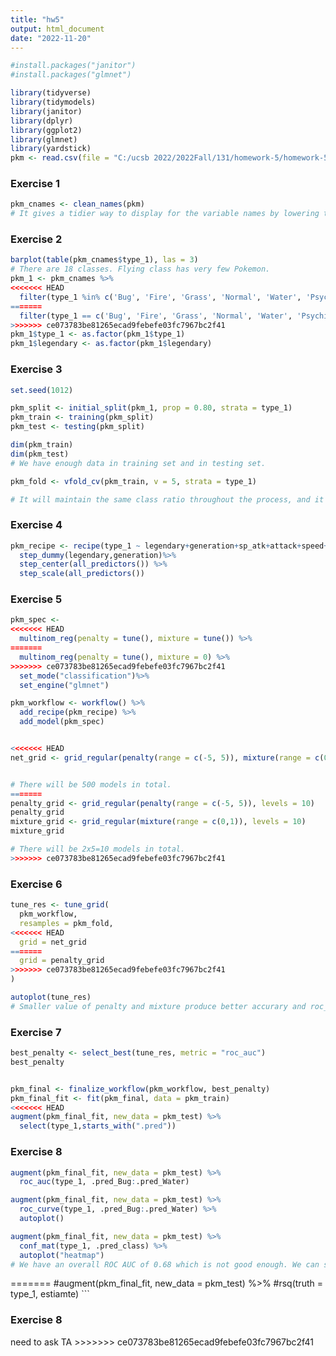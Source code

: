 ```yaml
---
title: "hw5"
output: html_document
date: "2022-11-20"
---
```


```r
#install.packages("janitor")
#install.packages("glmnet")

library(tidyverse)
library(tidymodels)
library(janitor)
library(dplyr)
library(ggplot2)
library(glmnet)
library(yardstick)
pkm <- read.csv(file = "C:/ucsb 2022/2022Fall/131/homework-5/homework-5/data/Pokemon.csv")
```

### Exercise 1

```r
pkm_cnames <- clean_names(pkm)
# It gives a tidier way to display for the variable names by lowering the case of the first letter and turning the dot or dots to underscore. It makes easy for us to track the variable names as well as avoiding error in the later syntax.
```

### Exercise 2

```r
barplot(table(pkm_cnames$type_1), las = 3)
# There are 18 classes. Flying class has very few Pokemon.
pkm_1 <- pkm_cnames %>%
<<<<<<< HEAD
  filter(type_1 %in% c('Bug', 'Fire', 'Grass', 'Normal', 'Water', 'Psychic'))
=======
  filter(type_1 == c('Bug', 'Fire', 'Grass', 'Normal', 'Water', 'Psychic'))
>>>>>>> ce073783be81265ecad9febefe03fc7967bc2f41
pkm_1$type_1 <- as.factor(pkm_1$type_1)
pkm_1$legendary <- as.factor(pkm_1$legendary)

```


### Exercise 3

```r
set.seed(1012)

pkm_split <- initial_split(pkm_1, prop = 0.80, strata = type_1)
pkm_train <- training(pkm_split)
pkm_test <- testing(pkm_split)

dim(pkm_train)
dim(pkm_test)
# We have enough data in training set and in testing set.

pkm_fold <- vfold_cv(pkm_train, v = 5, strata = type_1)

# It will maintain the same class ratio throughout the process, and it is good on a limited data sample.
```

### Exercise 4

```r
pkm_recipe <- recipe(type_1 ~ legendary+generation+sp_atk+attack+speed+defense+hp+sp_def, data = pkm_train)%>%
  step_dummy(legendary,generation)%>%
  step_center(all_predictors()) %>%
  step_scale(all_predictors())
```

### Exercise 5

```r
pkm_spec <- 
<<<<<<< HEAD
  multinom_reg(penalty = tune(), mixture = tune()) %>% 
=======
  multinom_reg(penalty = tune(), mixture = 0) %>% 
>>>>>>> ce073783be81265ecad9febefe03fc7967bc2f41
  set_mode("classification")%>%
  set_engine("glmnet")

pkm_workflow <- workflow() %>% 
  add_recipe(pkm_recipe) %>% 
  add_model(pkm_spec)


<<<<<<< HEAD
net_grid <- grid_regular(penalty(range = c(-5, 5)), mixture(range = c(0,1)),levels = 10)


# There will be 500 models in total.
=======
penalty_grid <- grid_regular(penalty(range = c(-5, 5)), levels = 10)
penalty_grid
mixture_grid <- grid_regular(mixture(range = c(0,1)), levels = 10)
mixture_grid

# There will be 2x5=10 models in total.
>>>>>>> ce073783be81265ecad9febefe03fc7967bc2f41
```

### Exercise 6

```r
tune_res <- tune_grid(
  pkm_workflow,
  resamples = pkm_fold, 
<<<<<<< HEAD
  grid = net_grid
=======
  grid = penalty_grid
>>>>>>> ce073783be81265ecad9febefe03fc7967bc2f41
)

autoplot(tune_res)
# Smaller value of penalty and mixture produce better accurary and roc_auc.
```

### Exercise 7

```r
best_penalty <- select_best(tune_res, metric = "roc_auc")
best_penalty


pkm_final <- finalize_workflow(pkm_workflow, best_penalty)
pkm_final_fit <- fit(pkm_final, data = pkm_train)
<<<<<<< HEAD
augment(pkm_final_fit, new_data = pkm_test) %>%
  select(type_1,starts_with(".pred"))
```

### Exercise 8

```r
augment(pkm_final_fit, new_data = pkm_test) %>%
  roc_auc(type_1, .pred_Bug:.pred_Water)

augment(pkm_final_fit, new_data = pkm_test) %>%
  roc_curve(type_1, .pred_Bug:.pred_Water) %>%
  autoplot()

augment(pkm_final_fit, new_data = pkm_test) %>%
  conf_mat(type_1, .pred_class) %>%
  autoplot("heatmap")
# We have an overall ROC AUC of 0.68 which is not good enough. We can see from the plot that Normal Pokemon has the best ROC curve. Our model is not good enough to beat 0.8 on testing data. Water is the model best at predicting, and grass is the worst. It may related to the sample size of each type, so we have the most water type to predict the best and the least grass type to predict the worst.
```
=======
#augment(pkm_final_fit, new_data = pkm_test) %>%
  #rsq(truth = type_1, estiamte)
```

### Exercise 8
need to ask TA
>>>>>>> ce073783be81265ecad9febefe03fc7967bc2f41





